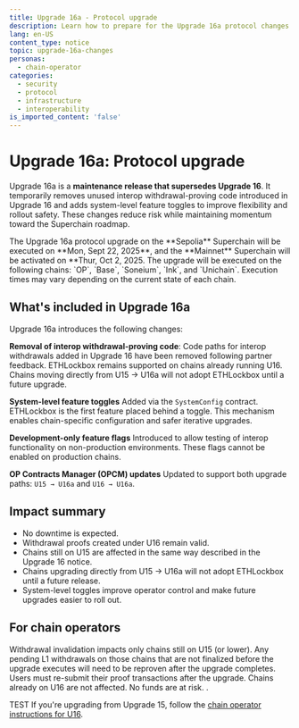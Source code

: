 ```yaml
---
title: Upgrade 16a - Protocol upgrade
description: Learn how to prepare for the Upgrade 16a protocol changes.
lang: en-US
content_type: notice
topic: upgrade-16a-changes
personas:
  - chain-operator
categories:
  - security
  - protocol
  - infrastructure
  - interoperability
is_imported_content: 'false'
---
```



# Upgrade 16a: Protocol upgrade

Upgrade 16a is a **maintenance release that supersedes Upgrade 16**. It temporarily removes unused interop withdrawal-proving code introduced in Upgrade 16 and adds system-level feature toggles to improve flexibility and rollout safety. These changes reduce risk while maintaining momentum toward the Superchain roadmap.

<Callout type="info">
  The Upgrade 16a protocol upgrade on the **Sepolia** Superchain will be executed on **Mon, Sept 22, 2025**, and the **Mainnet** Superchain will be activated on **Thur, Oct 2, 2025.
  The upgrade will be executed on the following chains: `OP`, `Base`, `Soneium`, `Ink`, and `Unichain`.
  Execution times may vary depending on the current state of each chain.
</Callout>

## What's included in Upgrade 16a

Upgrade 16a introduces the following changes:

**Removal of interop withdrawal-proving code**: Code paths for interop withdrawals added in Upgrade 16 have been removed following partner feedback. ETHLockbox remains supported on chains already running U16. Chains moving directly from U15 → U16a will not adopt ETHLockbox until a future upgrade.

**System-level feature toggles**
    Added via the `SystemConfig` contract. ETHLockbox is the first feature placed behind a toggle. This mechanism enables chain-specific configuration and safer iterative upgrades.

**Development-only feature flags**
    Introduced to allow testing of interop functionality on non-production environments. These flags cannot be enabled on production chains.

**OP Contracts Manager (OPCM) updates**
    Updated to support both upgrade paths: `U15 → U16a` and `U16 → U16a`.

## Impact summary

*   No downtime is expected.
*   Withdrawal proofs created under U16 remain valid.
*   Chains still on U15 are affected in the same way described in the Upgrade 16 notice.
*   Chains upgrading directly from U15 → U16a will not adopt ETHLockbox until a future release.
*   System-level toggles improve operator control and make future upgrades easier to roll out.

## For chain operators

<Callout>Withdrawal invalidation impacts only chains still on U15 (or lower).
Any pending L1 withdrawals on those chains that are not finalized before the upgrade executes will need to be reproven after the upgrade completes. Users must re-submit their proof transactions after the upgrade.
Chains already on U16 are not affected. No funds are at risk.
.</Callout>

TEST If you're upgrading from Upgrade 15, follow the [chain operator instructions for U16](https://docs.optimism.io/notices/upgrade-16#for-chain-operators).


